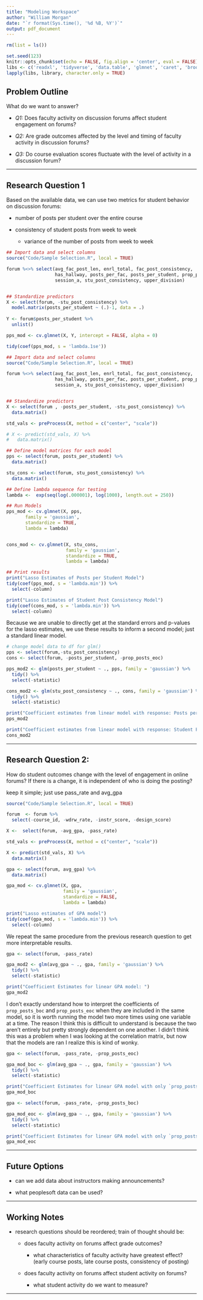 ```yaml
---
title: "Modeling Workspace"
author: "William Morgan"
date: "`r format(Sys.time(), '%d %B, %Y')`"
output: pdf_document
---
```


```r
rm(list = ls())

set.seed(123)
knitr::opts_chunk$set(echo = FALSE, fig.align = 'center', eval = FALSE)
libs <- c('readxl', 'tidyverse', 'data.table', 'glmnet', 'caret', 'broom')
lapply(libs, library, character.only = TRUE)
```

## __Problem Outline__

What do we want to answer?

- _Q1:_ Does faculty activity on discussion forums affect student engagement on forums?

- _Q2:_ Are grade outcomes affected by the level and timing of faculty activity 
in discussion forums?

- _Q3:_ Do course evaluation scores fluctuate with the level of activity in a discussion
forum?

***

## __Research Question 1__
Based on the available data, we can use two metrics for student behavior on
discussion forums:

- number of posts per student over the entire course

- consistency of student posts from week to week

  - variance of the number of posts from week to week

```r
## Import data and select columns
source("Code/Sample Selection.R", local = TRUE)

forum %<>% select(avg_fac_post_len, enrl_total, fac_post_consistency,
                  has_hallway, posts_per_fac, posts_per_student, prop_posts_boc,
                  session_a, stu_post_consistency, upper_division)


## Standardize predictors
X <- select(forum, -stu_post_consistency) %>%
  model.matrix(posts_per_student ~ (.)-1, data = .)
  
Y <- forum$posts_per_student %>%
  unlist()

pps_mod <- cv.glmnet(X, Y, intercept = FALSE, alpha = 0)

tidy(coef(pps_mod, s = 'lambda.1se'))
```

```r
## Import data and select columns
source("Code/Sample Selection.R", local = TRUE)

forum %<>% select(avg_fac_post_len, enrl_total, fac_post_consistency,
                  has_hallway, posts_per_fac, posts_per_student, prop_posts_boc,
                  session_a, stu_post_consistency, upper_division)


## Standardize predictors
X <- select(forum , -posts_per_student, -stu_post_consistency) %>%
  data.matrix()

std_vals <- preProcess(X, method = c("center", "scale"))

# X <- predict(std_vals, X) %>%
#   data.matrix()

## Define model matrices for each model
pps <- select(forum, posts_per_student) %>%
  data.matrix()

stu_cons <- select(forum, stu_post_consistency) %>%
  data.matrix()

## Define lambda sequence for testing
lambda <-  exp(seq(log(.000001), log(1000), length.out = 250))

## Run Models
pps_mod <- cv.glmnet(X, pps,
       family = 'gaussian',
       standardize = TRUE,
       lambda = lambda)


cons_mod <- cv.glmnet(X, stu_cons,
                      family = 'gaussian',
                      standardize = TRUE,
                      lambda = lambda)

## Print results
print("Lasso Estimates of Posts per Student Model")
tidy(coef(pps_mod, s = 'lambda.min')) %>%
  select(-column)

print("Lasso Estimates of Student Post Consistency Model")
tidy(coef(cons_mod, s = 'lambda.min')) %>%
  select(-column)

```

Because we are unable to directly get at the standard errors and p-values 
for the lasso estimates, we use these results to inform a second model; just a 
standard linear model.

```r
# change model data to df for glm()
pps <- select(forum,-stu_post_consistency)
cons <- select(forum, -posts_per_student, -prop_posts_eoc)

pps_mod2 <- glm(posts_per_student ~ ., pps, family = 'gaussian') %>%
  tidy() %>%
  select(-statistic)

cons_mod2 <- glm(stu_post_consistency ~ ., cons, family = 'gaussian') %>%
  tidy() %>%
  select(-statistic)

print("Coefficient estimates from linear model with response: Posts per Student")
pps_mod2

print("Coefficient estimates from linear model with response: Student Post Consistency")
cons_mod2
```

***

## __Research Question 2:__

How do student outcomes change with the level of engagement in online forums?
If there is a change, it is independent of who is doing the posting?

keep it simple; just use pass_rate and avg_gpa


```r
source("Code/Sample Selection.R", local = TRUE)

forum  <- forum %>%
  select(-course_id, -wdrw_rate, -instr_score, -design_score)

X <-  select(forum, -avg_gpa, -pass_rate)

std_vals <- preProcess(X, method = c("center", "scale"))

X <- predict(std_vals, X) %>%
  data.matrix()

gpa <- select(forum, avg_gpa) %>%
  data.matrix()

gpa_mod <- cv.glmnet(X, gpa,
                     family = 'gaussian',
                     standardize = FALSE,
                     lambda = lambda)

print("Lasso estimates of GPA model")
tidy(coef(gpa_mod, s = 'lambda.min')) %>%
  select(-column)
```

We repeat the same procedure from the previous research question to get more
interpretable results. 

```r
gpa <- select(forum, -pass_rate)

gpa_mod2 <- glm(avg_gpa ~ ., gpa, family = 'gaussian') %>%
  tidy() %>%
  select(-statistic)

print("Coefficient Estimates for linear GPA model: ")
gpa_mod2

```

I don't exactly understand how to interpret the coefficients of `prop_posts_boc`
and `prop_posts_eoc` when they are included in the same model, so it is worth running
the model two more times using one variable at a time. The reason I think this is
difficult to understand is because the two aren't entirely but pretty strongly
dependent on one another. I didn't think this was a problem when I was looking
at the correlation matrix, but now that the models are ran I realize this is kind
of wonky.

```r
gpa <- select(forum, -pass_rate, -prop_posts_eoc)

gpa_mod_boc <- glm(avg_gpa ~ ., gpa, family = 'gaussian') %>%
  tidy() %>%
  select(-statistic)

print("Coefficient Estimates for linear GPA model with only `prop_posts_boc`: ")
gpa_mod_boc

gpa <- select(forum, -pass_rate, -prop_posts_boc)

gpa_mod_eoc <- glm(avg_gpa ~ ., gpa, family = 'gaussian') %>%
  tidy() %>%
  select(-statistic)

print("Coefficient Estimates for linear GPA model with only `prop_posts_eoc`: ")
gpa_mod_eoc

```


***


## __Future Options__

- can we add data about instructors making announcements?

- what peoplesoft data can be used?


***

## __Working Notes__

- research questions should be reordered; train of thought should be:

  - does faculty activity on forums affect grade outcomes?
  
    - what characteristics of faculty activity have greatest effect? (early
    course posts, late course posts, consistency of posting)

  - does faculty activity on forums affect student activity on forums?
  
    - what student activity do we want to measure?
    
***










